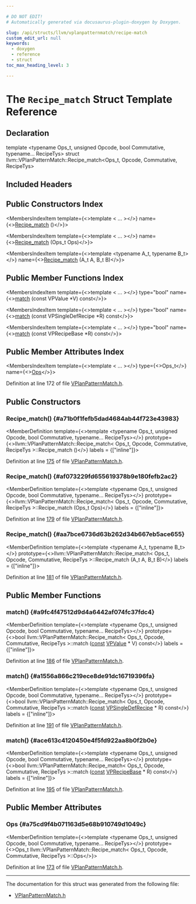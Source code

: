 ```yaml
---

# DO NOT EDIT!
# Automatically generated via docusaurus-plugin-doxygen by Doxygen.

slug: /api/structs/llvm/vplanpatternmatch/recipe-match
custom_edit_url: null
keywords:
  - doxygen
  - reference
  - struct
toc_max_heading_level: 3

---
```





# The `Recipe_match` Struct Template Reference

<DoxygenPage pluginConfig={pluginConfig}>



## Declaration

<CodeBlock>template &lt;typename Ops&#95;t, unsigned Opcode, bool Commutative, typename... RecipeTys&gt;
struct llvm::VPlanPatternMatch::Recipe_match&lt;Ops&#95;t, Opcode, Commutative, RecipeTys&gt;</CodeBlock>

## Included Headers

<IncludesList>
<IncludesListItem
  filePath="Transforms/Vectorize/VPlanPatternMatch.h"
  permalink="/docs/api/files/lib/lib/transforms/lib/transforms/vectorize/vplanpatternmatch-h"
  isLocal="true" />
</IncludesList>

## Public Constructors Index

<MembersIndex>

<MembersIndexItem
  template={<>template &lt; ... &gt;</>}
  name={<><a href="#a71b0f1fefb5dad4684ab44f723e43983">Recipe&#95;match</a> ()</>}>
</MembersIndexItem>

<MembersIndexItem
  template={<>template &lt; ... &gt;</>}
  name={<><a href="#af073229fd655619378b9e180fefb2ac2">Recipe&#95;match</a> (Ops&#95;t Ops)</>}>
</MembersIndexItem>

<MembersIndexItem
  template={<>template &lt;typename A&#95;t, typename B&#95;t&gt;</>}
  name={<><a href="#aa7bce6736d63b262d34b667eb5ace655">Recipe&#95;match</a> (A&#95;t A, B&#95;t B)</>}>
</MembersIndexItem>

</MembersIndex>

## Public Member Functions Index

<MembersIndex>

<MembersIndexItem
  template={<>template &lt; ... &gt;</>}
  type="bool"
  name={<><a href="#a9fc4f47512d9d4a6442af074fc37fdc4">match</a> (const VPValue &#42;V) const</>}>
</MembersIndexItem>

<MembersIndexItem
  template={<>template &lt; ... &gt;</>}
  type="bool"
  name={<><a href="#a1556a866c219ece8de91dc16719396fa">match</a> (const VPSingleDefRecipe &#42;R) const</>}>
</MembersIndexItem>

<MembersIndexItem
  template={<>template &lt; ... &gt;</>}
  type="bool"
  name={<><a href="#ace613c4120450e4f5fd922aa8b0f2b0e">match</a> (const VPRecipeBase &#42;R) const</>}>
</MembersIndexItem>

</MembersIndex>

## Public Member Attributes Index

<MembersIndex>

<MembersIndexItem
  template={<>template &lt; ... &gt;</>}
  type={<>Ops&#95;t</>}
  name={<><a href="#a75cd9f4b071163d5e68b910749d1049c">Ops</a></>}>
</MembersIndexItem>

</MembersIndex>


Definition at line 172 of file <a href="/docs/api/files/lib/lib/transforms/lib/transforms/vectorize/vplanpatternmatch-h">VPlanPatternMatch.h</a>.

<SectionDefinition>

## Public Constructors

### Recipe&#95;match() {#a71b0f1fefb5dad4684ab44f723e43983}

<MemberDefinition
  template={<>template &lt;typename Ops&#95;t, unsigned Opcode, bool Commutative, typename... RecipeTys&gt;</>}
  prototype={<>llvm::VPlanPatternMatch::Recipe&#95;match&lt; Ops&#95;t, Opcode, Commutative, RecipeTys &gt;::Recipe&#95;match ()</>}
  labels = {["inline"]}>

Definition at line <a href="/docs/api/files/lib/lib/transforms/lib/transforms/vectorize/vplanpatternmatch-h/#l00175">175</a> of file <a href="/docs/api/files/lib/lib/transforms/lib/transforms/vectorize/vplanpatternmatch-h">VPlanPatternMatch.h</a>.
</MemberDefinition>

### Recipe&#95;match() {#af073229fd655619378b9e180fefb2ac2}

<MemberDefinition
  template={<>template &lt;typename Ops&#95;t, unsigned Opcode, bool Commutative, typename... RecipeTys&gt;</>}
  prototype={<>llvm::VPlanPatternMatch::Recipe&#95;match&lt; Ops&#95;t, Opcode, Commutative, RecipeTys &gt;::Recipe&#95;match (Ops&#95;t Ops)</>}
  labels = {["inline"]}>

Definition at line <a href="/docs/api/files/lib/lib/transforms/lib/transforms/vectorize/vplanpatternmatch-h/#l00179">179</a> of file <a href="/docs/api/files/lib/lib/transforms/lib/transforms/vectorize/vplanpatternmatch-h">VPlanPatternMatch.h</a>.
</MemberDefinition>

### Recipe&#95;match() {#aa7bce6736d63b262d34b667eb5ace655}

<MemberDefinition
  template={<>template &lt;typename A&#95;t, typename B&#95;t&gt;</>}
  prototype={<>llvm::VPlanPatternMatch::Recipe&#95;match&lt; Ops&#95;t, Opcode, Commutative, RecipeTys &gt;::Recipe&#95;match (A&#95;t A, B&#95;t B)</>}
  labels = {["inline"]}>

Definition at line <a href="/docs/api/files/lib/lib/transforms/lib/transforms/vectorize/vplanpatternmatch-h/#l00181">181</a> of file <a href="/docs/api/files/lib/lib/transforms/lib/transforms/vectorize/vplanpatternmatch-h">VPlanPatternMatch.h</a>.
</MemberDefinition>

</SectionDefinition>

<SectionDefinition>

## Public Member Functions

### match() {#a9fc4f47512d9d4a6442af074fc37fdc4}

<MemberDefinition
  template={<>template &lt;typename Ops&#95;t, unsigned Opcode, bool Commutative, typename... RecipeTys&gt;</>}
  prototype={<>bool llvm::VPlanPatternMatch::Recipe&#95;match&lt; Ops&#95;t, Opcode, Commutative, RecipeTys &gt;::match (<a href="/docs/api/files/lib/lib/target/lib/target/aarch64/aarch64promoteconstant-cpp/#a90f8350fecae261c25be85d38b451bff">const</a> <a href="/docs/api/classes/llvm/vpvalue">VPValue</a> &#42; V) const</>}
  labels = {["inline"]}>

Definition at line <a href="/docs/api/files/lib/lib/transforms/lib/transforms/vectorize/vplanpatternmatch-h/#l00186">186</a> of file <a href="/docs/api/files/lib/lib/transforms/lib/transforms/vectorize/vplanpatternmatch-h">VPlanPatternMatch.h</a>.
</MemberDefinition>

### match() {#a1556a866c219ece8de91dc16719396fa}

<MemberDefinition
  template={<>template &lt;typename Ops&#95;t, unsigned Opcode, bool Commutative, typename... RecipeTys&gt;</>}
  prototype={<>bool llvm::VPlanPatternMatch::Recipe&#95;match&lt; Ops&#95;t, Opcode, Commutative, RecipeTys &gt;::match (<a href="/docs/api/files/lib/lib/target/lib/target/aarch64/aarch64promoteconstant-cpp/#a90f8350fecae261c25be85d38b451bff">const</a> <a href="/docs/api/classes/llvm/vpsingledefrecipe">VPSingleDefRecipe</a> &#42; R) const</>}
  labels = {["inline"]}>

Definition at line <a href="/docs/api/files/lib/lib/transforms/lib/transforms/vectorize/vplanpatternmatch-h/#l00191">191</a> of file <a href="/docs/api/files/lib/lib/transforms/lib/transforms/vectorize/vplanpatternmatch-h">VPlanPatternMatch.h</a>.
</MemberDefinition>

### match() {#ace613c4120450e4f5fd922aa8b0f2b0e}

<MemberDefinition
  template={<>template &lt;typename Ops&#95;t, unsigned Opcode, bool Commutative, typename... RecipeTys&gt;</>}
  prototype={<>bool llvm::VPlanPatternMatch::Recipe&#95;match&lt; Ops&#95;t, Opcode, Commutative, RecipeTys &gt;::match (<a href="/docs/api/files/lib/lib/target/lib/target/aarch64/aarch64promoteconstant-cpp/#a90f8350fecae261c25be85d38b451bff">const</a> <a href="/docs/api/classes/llvm/vprecipebase">VPRecipeBase</a> &#42; R) const</>}
  labels = {["inline"]}>

Definition at line <a href="/docs/api/files/lib/lib/transforms/lib/transforms/vectorize/vplanpatternmatch-h/#l00195">195</a> of file <a href="/docs/api/files/lib/lib/transforms/lib/transforms/vectorize/vplanpatternmatch-h">VPlanPatternMatch.h</a>.
</MemberDefinition>

</SectionDefinition>

<SectionDefinition>

## Public Member Attributes

### Ops {#a75cd9f4b071163d5e68b910749d1049c}

<MemberDefinition
  template={<>template &lt;typename Ops&#95;t, unsigned Opcode, bool Commutative, typename... RecipeTys&gt;</>}
  prototype={<>Ops&#95;t llvm::VPlanPatternMatch::Recipe&#95;match&lt; Ops&#95;t, Opcode, Commutative, RecipeTys &gt;::Ops</>}>

Definition at line <a href="/docs/api/files/lib/lib/transforms/lib/transforms/vectorize/vplanpatternmatch-h/#l00173">173</a> of file <a href="/docs/api/files/lib/lib/transforms/lib/transforms/vectorize/vplanpatternmatch-h">VPlanPatternMatch.h</a>.
</MemberDefinition>

</SectionDefinition>

<hr/>

The documentation for this struct was generated from the following file:

<ul>
<li><a href="/docs/api/files/lib/lib/transforms/lib/transforms/vectorize/vplanpatternmatch-h">VPlanPatternMatch.h</a></li>
</ul>

</DoxygenPage>

